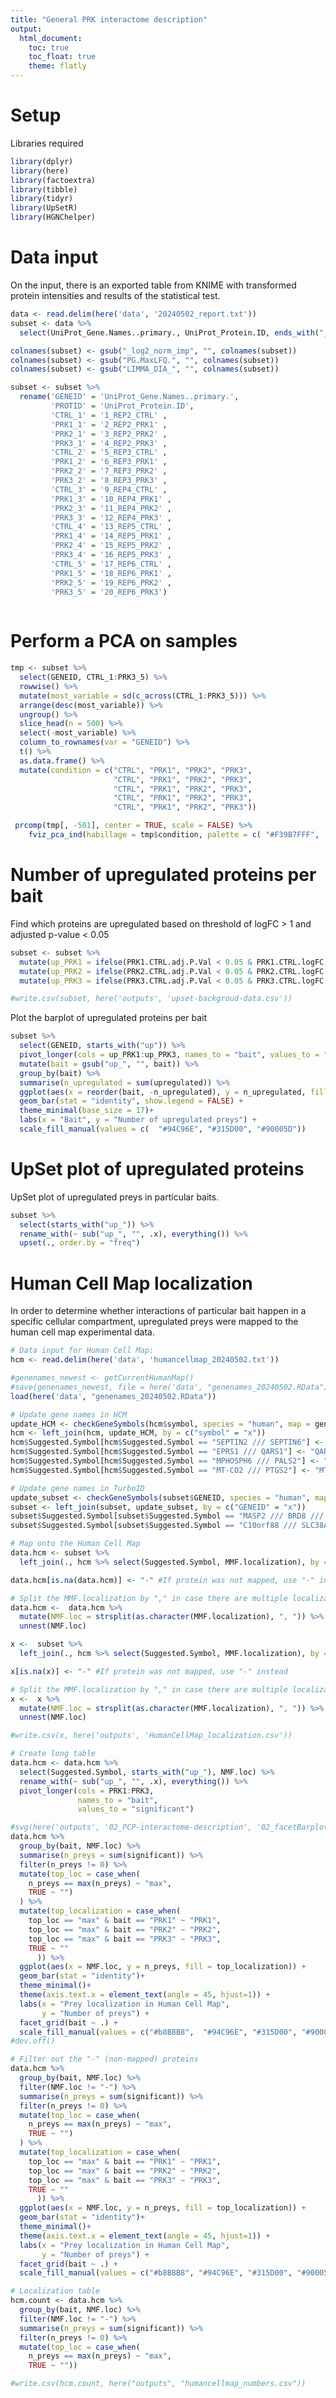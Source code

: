 ```yaml
---
title: "General PRK interactome description"
output: 
  html_document:
    toc: true
    toc_float: true
    theme: flatly
---
```


# Setup 

Libraries required
```r
library(dplyr)
library(here)
library(factoextra)
library(tibble)
library(tidyr)
library(UpSetR)
library(HGNChelper)
```

# Data input

On the input, there is an exported table from KNIME with transformed protein intensities and results of the statistical test.

```r
data <- read.delim(here('data', '20240502_report.txt'))
subset <- data %>%
  select(UniProt_Gene.Names..primary., UniProt_Protein.ID, ends_with("_imp"), ends_with("adj.P.val"), ends_with("logFC"))

colnames(subset) <- gsub("_log2_norm_imp", "", colnames(subset))
colnames(subset) <- gsub("PG.MaxLFQ.", "", colnames(subset))
colnames(subset) <- gsub("LIMMA_DIA_", "", colnames(subset))

subset <- subset %>%
  rename('GENEID' = 'UniProt_Gene.Names..primary.',
         'PROTID' = 'UniProt_Protein.ID',
         'CTRL_1' = '1_REP2_CTRL' ,
         'PRK1_1' = '2_REP2_PRK1' ,
         'PRK2_1' = '3_REP2_PRK2' ,
         'PRK3_1' = '4_REP2_PRK3' ,
         'CTRL_2' = '5_REP3_CTRL' ,
         'PRK1_2' = '6_REP3_PRK1' ,
         'PRK2_2' = '7_REP3_PRK2' ,
         'PRK3_2' = '8_REP3_PRK3' ,
         'CTRL_3' = '9_REP4_CTRL' ,
         'PRK1_3' = '10_REP4_PRK1' ,
         'PRK2_3' = '11_REP4_PRK2' ,
         'PRK3_3' = '12_REP4_PRK3' ,
         'CTRL_4' = '13_REP5_CTRL' ,
         'PRK1_4' = '14_REP5_PRK1' ,
         'PRK2_4' = '15_REP5_PRK2' ,
         'PRK3_4' = '16_REP5_PRK3' ,
         'CTRL_5' = '17_REP6_CTRL' ,
         'PRK1_5' = '18_REP6_PRK1' ,
         'PRK2_5' = '19_REP6_PRK2' ,
         'PRK3_5' = '20_REP6_PRK3')
         
```

# Perform a PCA on samples

```r
tmp <- subset %>%
  select(GENEID, CTRL_1:PRK3_5) %>%
  rowwise() %>%
  mutate(most_variable = sd(c_across(CTRL_1:PRK3_5))) %>%
  arrange(desc(most_variable)) %>%
  ungroup() %>%
  slice_head(n = 500) %>%
  select(-most_variable) %>%
  column_to_rownames(var = "GENEID") %>%
  t() %>%
  as.data.frame() %>%
  mutate(condition = c("CTRL", "PRK1", "PRK2", "PRK3",
                       "CTRL", "PRK1", "PRK2", "PRK3",
                       "CTRL", "PRK1", "PRK2", "PRK3",
                       "CTRL", "PRK1", "PRK2", "PRK3",
                       "CTRL", "PRK1", "PRK2", "PRK3")) 

 prcomp(tmp[, -501], center = TRUE, scale = FALSE) %>%
    fviz_pca_ind(habillage = tmp$condition, palette = c( "#F39B7FFF",  "#94C96E", "#315D00", "#90005D")) 
```

# Number of upregulated proteins per bait

Find which proteins are upregulated based on threshold of logFC > 1 and adjusted p-value < 0.05
```r
subset <- subset %>%
  mutate(up_PRK1 = ifelse(PRK1.CTRL.adj.P.Val < 0.05 & PRK1.CTRL.logFC > 1, 1, 0)) %>%
  mutate(up_PRK2 = ifelse(PRK2.CTRL.adj.P.Val < 0.05 & PRK2.CTRL.logFC > 1, 1, 0)) %>%
  mutate(up_PRK3 = ifelse(PRK3.CTRL.adj.P.Val < 0.05 & PRK3.CTRL.logFC > 1, 1, 0))

#write.csv(subset, here('outputs', 'upset-backgroud-data.csv'))
```

Plot the barplot of upregulated proteins per bait
```r
subset %>%
  select(GENEID, starts_with("up")) %>%
  pivot_longer(cols = up_PRK1:up_PRK3, names_to = "bait", values_to = "upregulated") %>%
  mutate(bait = gsub("up_", "", bait)) %>%
  group_by(bait) %>%
  summarise(n_upregulated = sum(upregulated)) %>%
  ggplot(aes(x = reorder(bait, -n_upregulated), y = n_upregulated, fill = bait)) +
  geom_bar(stat = "identity", show.legend = FALSE) +
  theme_minimal(base_size = 17)+
  labs(x = "Bait", y = "Number of upregulated preys") +
  scale_fill_manual(values = c(  "#94C96E", "#315D00", "#90005D"))
```

# UpSet plot of upregulated proteins

UpSet plot of upregulated preys in particular baits.
```r
subset %>%
  select(starts_with("up_")) %>%
  rename_with(~ sub("up_", "", .x), everything()) %>%
  upset(., order.by = "freq")
```

# Human Cell Map localization

In order to determine whether interactions of particular bait happen in a specific cellular compartment, upregulated preys were mapped to the human cell map experimental data.

```r
# Data input for Human Cell Map:
hcm <- read.delim(here('data', 'humancellmap_20240502.txt'))

#genenames_newest <- getCurrentHumanMap()
#save(genenames_newest, file = here('data', "genenames_20240502.RData"))
load(here('data', "genenames_20240502.RData"))

# Update gene names in HCM
update_HCM <- checkGeneSymbols(hcm$symbol, species = "human", map = genenames_newest, unmapped.as.na = FALSE)
hcm <- left_join(hcm, update_HCM, by = c("symbol" = "x"))
hcm$Suggested.Symbol[hcm$Suggested.Symbol == "SEPTIN2 /// SEPTIN6"] <- "SEPTIN2"
hcm$Suggested.Symbol[hcm$Suggested.Symbol == "EPRS1 /// QARS1"] <- "QARS1"
hcm$Suggested.Symbol[hcm$Suggested.Symbol == "MPHOSPH6 /// PALS2"] <- "PALS2"
hcm$Suggested.Symbol[hcm$Suggested.Symbol == "MT-CO2 /// PTGS2"] <- "MT-CO2"

# Update gene names in TurboID
update_subset <- checkGeneSymbols(subset$GENEID, species = "human", map = genenames_newest, unmapped.as.na = FALSE)
subset <- left_join(subset, update_subset, by = c("GENEID" = "x"))
subset$Suggested.Symbol[subset$Suggested.Symbol == "MASP2 /// BRD8 /// C11orf58 /// KIFAP3"] <- "KIFAP3"
subset$Suggested.Symbol[subset$Suggested.Symbol == "C10orf88 /// SLC38A4"] <- "C10orf88"
```

```r
# Map onto the Human Cell Map
data.hcm <- subset %>%
  left_join(., hcm %>% select(Suggested.Symbol, MMF.localization), by = c("Suggested.Symbol" = "Suggested.Symbol"))

data.hcm[is.na(data.hcm)] <- "-" #If protein was not mapped, use "-" instead

# Split the MMF.localization by "," in case there are multiple localizations mapped to the same protein
data.hcm <-  data.hcm %>%   
  mutate(NMF.loc = strsplit(as.character(MMF.localization), ", ")) %>% 
  unnest(NMF.loc)

x <-  subset %>%
  left_join(., hcm %>% select(Suggested.Symbol, MMF.localization), by = c("Suggested.Symbol" = "Suggested.Symbol"))

x[is.na(x)] <- "-" #If protein was not mapped, use "-" instead

# Split the MMF.localization by "," in case there are multiple localizations mapped to the same protein
x <-  x %>%   
  mutate(NMF.loc = strsplit(as.character(MMF.localization), ", ")) %>% 
  unnest(NMF.loc)

#write.csv(x, here('outputs', 'HumanCellMap_localization.csv'))

# Create long table
data.hcm <- data.hcm %>%
  select(Suggested.Symbol, starts_with("up_"), NMF.loc) %>%
  rename_with(~ sub("up_", "", .x), everything()) %>%
  pivot_longer(cols = PRK1:PRK3,
               names_to = "bait",
               values_to = "significant")

#svg(here('outputs', '02_PCP-interactome-description', '02_facetBarplot-humancellmap_multicolor.svg'))
data.hcm %>%
  group_by(bait, NMF.loc) %>%
  summarise(n_preys = sum(significant)) %>%
  filter(n_preys != 0) %>%
  mutate(top_loc = case_when(
    n_preys == max(n_preys) ~ "max",
    TRUE ~ "")
  ) %>%
  mutate(top_localization = case_when(
    top_loc == "max" & bait == "PRK1" ~ "PRK1",
    top_loc == "max" & bait == "PRK2" ~ "PRK2",
    top_loc == "max" & bait == "PRK3" ~ "PRK3",
    TRUE ~ ""
      )) %>%
  ggplot(aes(x = NMF.loc, y = n_preys, fill = top_localization)) +
  geom_bar(stat = "identity")+
  theme_minimal()+
  theme(axis.text.x = element_text(angle = 45, hjust=1)) +
  labs(x = "Prey localization in Human Cell Map",
       y = "Number of preys") + 
  facet_grid(bait ~ .) + 
  scale_fill_manual(values = c("#b8B8B8",  "#94C96E", "#315D00", "#90005D" ))
#dev.off()

# Filter out the "-" (non-mapped) proteins
data.hcm %>%
  group_by(bait, NMF.loc) %>%
  filter(NMF.loc != "-") %>%
  summarise(n_preys = sum(significant)) %>%
  filter(n_preys != 0) %>%
  mutate(top_loc = case_when(
    n_preys == max(n_preys) ~ "max",
    TRUE ~ "")
  ) %>%
  mutate(top_localization = case_when(
    top_loc == "max" & bait == "PRK1" ~ "PRK1",
    top_loc == "max" & bait == "PRK2" ~ "PRK2",
    top_loc == "max" & bait == "PRK3" ~ "PRK3",
    TRUE ~ ""
      )) %>%
  ggplot(aes(x = NMF.loc, y = n_preys, fill = top_localization)) +
  geom_bar(stat = "identity")+
  theme_minimal()+
  theme(axis.text.x = element_text(angle = 45, hjust=1)) +
  labs(x = "Prey localization in Human Cell Map",
       y = "Number of preys") + 
  facet_grid(bait ~ .) + 
  scale_fill_manual(values = c("#b8B8B8", "#94C96E", "#315D00", "#90005D"))

# Localization table
hcm.count <- data.hcm %>%
  group_by(bait, NMF.loc) %>%
  filter(NMF.loc != "-") %>%
  summarise(n_preys = sum(significant)) %>%
  filter(n_preys != 0) %>%
  mutate(top_loc = case_when(
    n_preys == max(n_preys) ~ "max",
    TRUE ~ ""))

#write.csv(hcm.count, here("outputs", "humancellmap_numbers.csv"))
```


